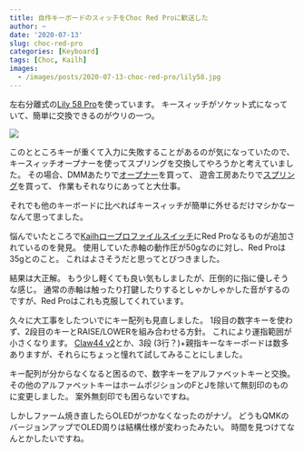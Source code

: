 ```yaml
---
title: 自作キーボードのスィッチをChoc Red Proに歓送した
author: ~
date: '2020-07-13'
slug: choc-red-pro
categories: [Keyboard]
tags: [Choc, Kailh]
images:
  - /images/posts/2020-07-13-choc-red-pro/lily58.jpg
---
```


左右分離式の[Lily 58 Pro](https://yushakobo.jp/shop/lily58-pro/)を使っています。
キースィッチがソケット式になっていて、簡単に交換できるのがウリの一つ。

![](/images/posts/2020-07-13-choc-red-pro/lily58.jpg)

このとところキーが重くて入力に失敗することがあるのが気になっていたので、キースィッチオープナーを使ってスプリングを交換してやろうかと考えていました。
その場合、DMMあたりで[オープナー](https://make.dmm.com/item/1032295/)を買って、
遊舎工房あたりで[スプリング](https://yushakobo.jp/shop/kailh-choc-springs/)を買って、
作業もそれなりにあってと大仕事。

それでも他のキーボードに比べればキースィッチが簡単に外せるだけマシかなーなんて思ってました。

悩んでいたところで[Kailhロープロファイルスイッチ](https://yushakobo.jp/shop/pg1350/)にRed Proなるものが追加されているのを発見。
使用していた赤軸の動作圧が50gなのに対し、Red Proは35gとのこと。
これはよさそうだと思ってとびつきました。

結果は大正解。
もう少し軽くても良い気もしましたが、圧倒的に指に優しそうな感じ。
通常の赤軸は触ったり打鍵したりするとしゃかしゃかした音がするのですが、Red Proはこれも克服してくれています。

久々に大工事をしたついでにキー配列も見直しました。
1段目の数字キーを使わず、2段目のキーとRAISE/LOWERを組み合わせる方針。
これにより運指範囲が小さくなります。
[Claw44 v2](https://yushakobo.jp/shop/consign_claw44-v2/)とか、3段 (3行？)+親指キーなキーボードは数多ありますが、それらにちょっと憧れて試してみることにしました。

キー配列が分からなくなると困るので、数字キーをアルファベットキーと交換。
その他のアルファベットキーはホームポジションのFとJを除いて無刻印のものに変更しました。
案外無刻印でも困らないですね。

しかしファーム焼き直したらOLEDがつかなくなったのがナゾ。
どうもQMKのバージョンアップでOLED周りは結構仕様が変わったみたい。
時間を見つけてなんとかしたいですね。